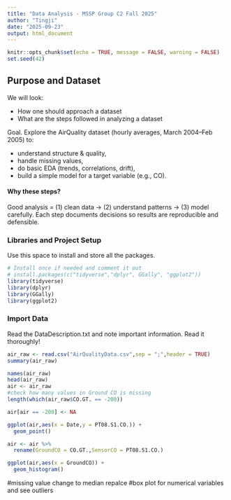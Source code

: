 ```yaml
---
title: "Data Analysis - MSSP Group C2 Fall 2025"
author: "Tingji"
date: "2025-09-23"
output: html_document
---
```


```r
knitr::opts_chunk$set(echo = TRUE, message = FALSE, warning = FALSE)
set.seed(42)
``` 



## Purpose and Dataset

We will look:

- How one should approach a dataset
- What are the steps followed in analyzing a dataset

Goal. Explore the AirQuality dataset (hourly averages, March 2004–Feb 2005) to:

- understand structure & quality,
- handle missing values,
- do basic EDA (trends, correlations, drift),
- build a simple model for a target variable (e.g., CO).


#### Why these steps?

Good analysis = (1) clean data → (2) understand patterns → (3) model carefully. Each step documents decisions so results are reproducible and defensible.

### Libraries and Project Setup

Use this space to install and store all the packages.

```r
# Install once if needed and comment it out
# install.packages(c("tidyverse","dplyr", GGally", "ggplot2"))
library(tidyverse)
library(dplyr)
library(GGally) 
library(ggplot2)
```

### Import Data

Read the DataDescription.txt and note important information. Read it thoroughly!


```r
air_raw <- read.csv("AirQualityData.csv",sep = ";",header = TRUE)
summary(air_raw) 

names(air_raw)
head(air_raw)
air <- air_raw
#check how many values in Ground CO is missing
length(which(air_raw$CO.GT. == -200))

air[air == -200] <- NA

ggplot(air,aes(x = Date,y = PT08.S1.CO.)) +
  geom_point()

air <- air %>% 
  rename(GroundCO = CO.GT.,SensorCO = PT08.S1.CO.)

ggplot(air,aes(x = GroundCO)) +
  geom_histogram()
```

#missing value change to median repalce
#box plot for numerical variables and see outliers











